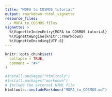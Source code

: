 ```yaml
---
title: "MOFA to COSMOS tutorial"
output: rmarkdown::html_vignette
resource_files:
  - MOFA_to_COSMOS_files
vignette: >
  %\VignetteIndexEntry{MOFA to COSMOS tutorial}
  %\VignetteEngine{knitr::rmarkdown}
  %\VignetteEncoding{UTF-8}
---
```


```r
knitr::opts_chunk$set(
  collapse = TRUE,
  comment = "#>"
)
```

```r
#install.packages("htmltools")
#install.packages("markdown")
# Include the external HTML file
htmltools::includeMarkdown("MOFA_to_COSMOS.md")
```

